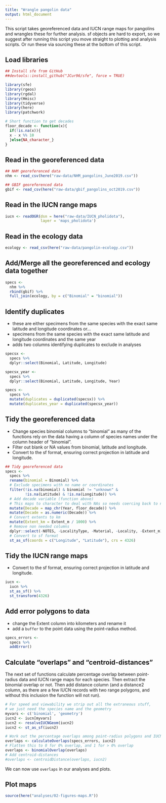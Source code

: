 ```yaml
---
title: "Wrangle pangolin data"
output: html_document
---
```


This script takes georeferenced data and IUCN range maps for pangolins and wrangles these for further analysis. sf objects are hard to export, so we suggest after running this script you move straight to plotting and analysis scripts. Or run these via sourcing these at the bottom of this script.

## Load libraries
```r
## Install sfe from GitHub
##devtools::install_github("JCur96/sfe", force = TRUE)

library(sfe)
library(rgeos)
library(rgdal)
library(Hmisc)
library(tidyverse)
library(here)
library(patchwork)

# Short function to get decades
floor_decade <- function(x){
  if(!is.na(x)){
  x - x %% 10
  }else{NA_character_}
}
```

## Read in the georeferenced data
```r
## NHM georeferenced data
nhm <- read_csv(here("raw-data/NHM_pangolins_June2019.csv"))

## GBIF georeferenced data
gbif <- read_csv(here("raw-data/gbif_pangolins_oct2019.csv"))
```

## Read in the IUCN range maps
```r
iucn <- readOGR(dsn = here("raw-data/IUCN_pholidota"), 
                layer = 'maps_pholidota')
```

## Read in the ecology data
```r
ecology <- read_csv(here("raw-data/pangolin-ecology.csv"))
```

## Add/Merge all the georeferenced and ecology data together
```r
specs <- 
  nhm %>%
  rbind(gbif) %>%
  full_join(ecology, by = c("Binomial" = "binomial"))
```

## Identify duplicates

- these are either specimens from the same species with the exact same latitude and longitude coordinates or...
- specimens from the same species with the exact same latitude and longitude coordinates and the same year
- adds two columns identifying duplicates to exclude in analyses

```r
specsx <-
  specs %>%
  dplyr::select(Binomial, Latitude, Longitude)

specsx_year <-
  specs %>%
  dplyr::select(Binomial, Latitude, Longitude, Year)

specs <- 
  specs %>%
  mutate(duplicates = duplicated(specsx)) %>%
  mutate(duplicates_year = duplicated(specsx_year))
```
## Tidy the georeferenced data

- Change species binomial columns to "binomial" as many of the functions rely on the data having a column of species names under the column header of "binomial". 
- Filter out blank or NA values from binomial, latitude and longitude. 
- Convert to the sf format, ensuring correct projection in latitude and longitude.
  
```r
## Tidy georeferenced data
specs <- 
  specs %>%
  rename(binomial = Binomial) %>%
  # Exclude specimens with no name or coordinates
  filter(!is.na(binomial) & binomial != "unknown" &
         !is.na(Latitude) & !is.na(Longitude)) %>%
  # Add decade variable (function above)
  # This maps to character to deal with NAs so needs coercing back to numeric
  mutate(Decade = map_chr(Year, floor_decade)) %>%
  mutate(Decade = as.numeric(Decade)) %>%
  # Convert extents to km
  mutate(Extent_km = Extent_m / 1000) %>%
  # Remove non needed columns
  dplyr::select(-NOTES, -LocalityType, -Material, -Locality, -Extent_m) %>%
  # Convert to sf format
  st_as_sf(coords = c("Longitude", "Latitude"), crs = 4326)
```

## Tidy the IUCN range maps

- Convert to the sf format, ensuring correct projection in latitude and longitude.
```r
iucn <- 
  iucn %>%
  st_as_sf() %>%
  st_transform(4326)
```

## Add error polygons to data

- change the Extent column into kilometers and rename it
- add a `buffer` to the point data using the point-radius method.
```r
specs_errors <-
  specs %>%
  addError()
```

## Calculate "overlaps" and "centroid-distances"
The next set of functions calculate percentage overlap between point-radius data and IUCN range maps for each species. Then extract the binomial overlap or not. Then add distance column (and a distance2 column, as there are a few IUCN records with two range polygons, and
without this inclusion the function will not run).

```r
# For speed and viewability we strip out all the extraneous stuff,
# we just need the species name and the geometry
myvars <- c('binomial', 'geometry')
iucn2 <- iucn[myvars]
iucn2 <- resolveIUCNGeom(iucn2)
iucn2 <- st_as_sf(iucn2)

# Work out the percentage overlaps among point-radius polygons and IUCN ranges
overlaps <- calculateOverlaps(specs_errors, iucn2)
# Flatten this to 0 for 0% overlap, and 1 for > 0% overlap
overlaps <- binomialOverlap(overlaps)
# Add centroid-distances
#overlaps <- centroidDistance(overlaps, iucn2)
```

We can now use `overlaps` in our analyses and plots. 

## Plot maps
```r
source(here("analyses/02-figures-maps.R"))
```


